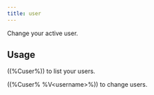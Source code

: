 ```yaml
---
title: user
---
```


Change your active user.

## Usage

((%Cuser%)) to list your users.

((%Cuser% %V\<username\>%)) to change users.
